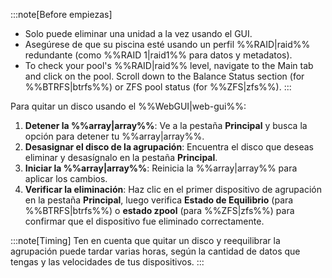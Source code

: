 :::note[Before empiezas]

- Solo puede eliminar una unidad a la vez usando el GUI.
- Asegúrese de que su piscina esté usando un perfil %%RAID|raid%% redundante (como %%RAID 1|raid1%% para datos y metadatos).
- To check your pool's %%RAID|raid%% level, navigate to the Main tab and click on the pool. Scroll down to the Balance Status section (for %%BTRFS|btrfs%%) or ZFS pool status (for %%ZFS|zfs%%).
  :::

Para quitar un disco usando el %%WebGUI|web-gui%%:

1. **Detener la %%array|array%%**: Ve a la pestaña **Principal** y busca la opción para detener tu %%array|array%%.
2. **Desasignar el disco de la agrupación**: Encuentra el disco que deseas eliminar y desasígnalo en la pestaña **Principal**.
3. **Iniciar la %%array|array%%**: Reinicia la %%array|array%% para aplicar los cambios.
4. **Verificar la eliminación**: Haz clic en el primer dispositivo de agrupación en la pestaña **Principal**, luego verifica **Estado de Equilibrio** (para %%BTRFS|btrfs%%) o **estado zpool** (para %%ZFS|zfs%%) para confirmar que el dispositivo fue eliminado correctamente.

:::note[Timing]
Ten en cuenta que quitar un disco y reequilibrar la agrupación puede tardar varias horas, según la cantidad de datos que tengas y las velocidades de tus dispositivos.
:::
